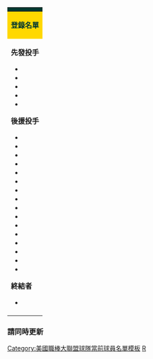 {| class="toccolours" style="font-size: 95%;"
|-
! colspan="10" style="background-color: #003831; color: #FFD800; text-align: center;" | {{Tnavbar-header|'''奧克蘭運動家登錄名單'''|Oakland Athletics roster|plain=1|fontcolor=#FFD800}}
|-
| colspan="4" style="background-color: #FFD800; color: #003831; text-align: center;" | '''登錄名單'''
| colspan="2" style="background-color: #FFD800; color: #003831; text-align: center;" | '''40人名單'''
| colspan="1" style="background-color: #FFD800;; color: #003831; text-align: center;" | '''教練/其他'''
|-
| valign="top" | '''先發投手'''
* {{MLBplayer|30|{{link-en|布萊特·安德森|Brett Anderson (baseball)}}}}
* {{MLBplayer|53|[[崔佛·卡希爾]]}}
* {{MLBplayer|50|[[麥克·菲爾斯]]}}
* {{MLBplayer|37|[[艾德溫·傑克森]]}}
* {{MLBplayer|47|{{link-en|法蘭奇·蒙塔斯|Frankie Montas}}}}

'''後援投手'''
* {{MLBplayer|52|{{link-en|萊恩·布契爾|Ryan Buchter}}}}
* {{MLBplayer|35|{{link-en|亞倫·布魯克斯|Aaron Brooks (baseball)}}}}
* {{MLBplayer|66|{{link-en|萊恩·杜爾|Ryan Dull}}}}
* {{MLBplayer|32|{{link-en|朱利斯·法米利亞|Jeurys Familia}}}}
* {{MLBplayer|61|{{link-en|柯瑞·基爾林|Cory Gearrin}}}}
* {{MLBplayer|44|{{link-en|克里斯·哈契爾|Chris Hatcher (pitcher)}}}}
* {{MLBplayer|40|{{link-en|克里斯·貝西特|Chris Bassitt}}}}
* {{MLBplayer|16|{{link-en|里安·漢崔克斯|Liam Hendriks}}}}
* {{MLBplayer|31|{{link-en|尚恩·凱利|Shawn Kelley}}}}
* {{MLBplayer|63|{{link-en|迪恩·基克海佛|Dean Kiekhefer}}}}
* {{MLBplayer|33|{{link-en|丹尼爾·曼格頓|Daniel Mengden}}}}
* {{MLBplayer|15|{{link-en|艾米利歐·帕岡|Emilio Pagan}}}}
* {{MLBplayer|36|{{link-en|尤斯梅洛·派提特|Yusmeiro Petit}}}}
* {{MLBplayer|56|[[費南多·羅尼]]}}
* {{MLBplayer|62|{{link-en|盧·崔維諾|Lou Trivino}}}}
* {{MLBplayer|57|{{link-en|J·B·溫德爾肯|J. B. Wendelken}}}}

'''終結者'''
* {{MLBplayer|39|{{link-en|布雷克·特倫南|Blake Treinen}}}}

| width="25px" | 
| valign="top" | '''捕手'''
* {{MLBplayer|&nbsp;5|[[強納森·路克羅伊]]}}
* {{MLBplayer|19|{{link-en|賈許·菲格利|Josh Phegley}}}}
* {{MLBplayer|46|{{link-en|比歐·泰勒|Beau Taylor (baseball)}}}}

'''內野手'''
* {{MLBplayer|&nbsp;1|{{link-en|弗蘭克林·巴瑞托|Franklin Barreto}}}}
* {{MLBplayer|26|[[麥特·查普曼]]}}
* {{MLBplayer|&nbsp;8|[[傑德·羅銳]]}}
* {{MLBplayer|28|[[麥特·歐森]]}}
* {{MLBplayer|18|{{link-en|查德·平德|Chad Pinder}}}}
* {{MLBplayer|10|{{link-en|馬可斯·西米恩|Marcus Semien}}}}

'''外野手'''
* {{MLBplayer|20|[[馬克·坎納]]}}
* {{MLBplayer|&nbsp;2|{{link-en|可里斯·戴維斯|Khris Davis}}}}
* {{MLBplayer|11|{{link-en|達斯汀·佛勒|Dustin Fowler}}}}
* {{MLBplayer|23|[[馬特·喬伊斯]]}}
* {{MLBplayer|22|{{link-en|雷蒙·勞瑞安諾|Ramón Laureano}}}}
* {{MLBplayer|38|{{link-en|尼克·馬丁尼|Nick Martini}}}}
* {{MLBplayer|25|[[史蒂芬·皮斯考提]]}}


| width="25px" | 
| valign="top" | '''投手'''
* {{MLBplayer|55|{{link-en|西恩·馬納亞|Sean Manaea}}|DL}}

'''內野手'''
* {{MLBplayer|57|{{link-en|荷黑·馬提歐|Jorge Mateo}}}}
 
| width="25px" | 
| valign="top" | '''總教練'''
* {{MLBplayer|&nbsp;7|[[馬克·柯特賽]]}}

'''教練團'''
* {{MLBplayer|10|{{link-en|麥克·艾德里特|Mike Aldrete}}}} <small>（一壘）</small>
* {{MLBplayer|51|{{link-en|達倫·布希|Darren Bush}}}} <small>（打擊）</small>
* {{MLBplayer|14|{{link-en|史考特·艾默森|Scott Emerson (baseball)}}}} <small>（投手）</small>
* {{MLBplayer|91|達斯汀·休斯}} <small>（牛棚捕手）</small>
* {{MLBplayer|59|{{link-en|馬可斯·簡森|Marcus Jensen}}}} <small>（牛棚）</small>
* {{MLBplayer|52|{{link-en|艾瑞克·馬丁斯|Eric Martins}}}} <small>（助理打擊）</small>
* {{MLBplayer|88|菲利普·波爾}} <small>（牛棚捕手）</small>
* {{MLBplayer|–|暫缺}}<small>（板凳）</small>
* {{MLBplayer|–|暫缺}} <small>（三壘）</small>


'''60天傷兵名單'''
* {{MLBplayer|58|{{link-en|保羅·布萊克布恩|Paul Blackburn (baseball)}}}}
* {{MLBplayer|45|{{link-en|賈瑞爾·柯頓|Jharel Cotton}}}}
* {{MLBplayer|48|{{link-en|丹尼爾·格賽特|Daniel Gossett}}}}
* {{MLBplayer|49|{{link-en|肯多爾·葛瑞夫曼|Kendall Graveman}}}}
* {{MLBplayer|&nbsp;5|{{link-en|傑克·史莫林斯基|Jake Smolinski}}}}
* {{MLBplayer|60|{{link-en|安德魯·崔格斯|Andrew Triggs}}}}

<small>† 15天傷兵名單<br />
<span class="plainlinks">[http://oakland.athletics.mlb.com/team/roster_40man.jsp?c_id=oak 登錄名單]</span> 2013年7月22日更新<br />
<span class="plainlinks">[http://oakland.athletics.mlb.com/team/transactions.jsp?c_id=oak 變更]</span> • <span class="plainlinks">[http://oakland.athletics.mlb.com/team/depth_chart/index.jsp?c_id=oak 守備位置圖]</span></small>
|}<noinclude>
===請同時更新===
{{tl|奧克蘭運動家隊當前登錄名單}}

[[Category:美國職棒大聯盟球隊當前球員名單模板]]
[[Category:奧克蘭運動家|R]]
</noinclude>